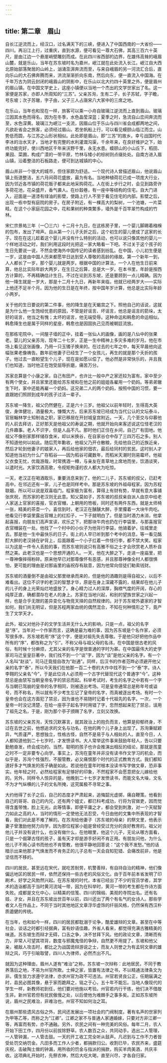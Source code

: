 ```yaml
---
---
---
```

title: 第二章　眉山
---




自长江逆流而上，经汉口，过名满天下的三峡，便进入了中国西南的一大省份——四川。再沿江上行，过重庆，直到水源，便可看见一尊大石佛，其高三百六十英尺，是由江边一个悬崖峭壁雕刻而成。在此四川省西部的边界，在雄伟高耸的峨眉山麓，就是乐山，当年在苏东坡时名为嘉州，岷江就在此处流入长江。岷江自大西北原始部落聚居的山岭上，汹涌澎湃奔流而至，与来自峨眉的另一河流汇合后，直向乐山的大石佛奔腾而来，洪流渐渐折向东南，然后向东，便一直流入中国海。在千年万古为阴云封闭的峨眉山的阴影中，在乐山以北大约四十英里之外，便是眉州的眉山镇。在中国文学史上，这座小镇便以当地一个杰出的文学世家出了名。这一家便是苏家，亦即人所周知的“三苏”。父亲苏洵，生有二子，长子苏轼，字子瞻，号东坡；次子苏辙，字子由，父子三人占唐宋八大家中的三席之地。

在乐山，当年也和现在一样，旅客可以乘一小舟自玻璃江逆流而上直到眉山。玻璃江因其水色而得名，因为在冬季，水色晶莹深蓝；夏季之时，急流自山峦间奔流而至，水色深黄。玻璃江为岷江一支流，因眉山位于乐山与四川省会成都两地之间，凡欲赴省会之旅客，必须经过眉山。若坐帆船上行，可以看见蟆颐山临江而立。山势低而圆，与江苏之山形状相似。此处即是眉山，即“三苏”的故乡。幸亏战国时代李冰的治水天才，当地才有完整的水利灌溉沟渠，千余年来，在良好维护之下，始终功能完好，使川西地区千年来沃野千里，永无水患。蟆颐山的小山丘下，稻田、果园、菜圃，构成广漠的一带平原，竹林与矮小的棕树则点缀处处。自南方进入眉山镇，沿着整洁的石板路走，便可到达城镇的中心。

眉山并非一个很大的城市，但住家颇为舒适。一个现代诗人曾描述眉山，他说眉山镇上街道整洁，五六月间荷花盛放，最为有名。当地种植荷花已成一项庞大行业，因为邻近各市镇的荷花贩子都来此地采购荷花。人在街上步行之时，会见到路旁许多荷花池，花朵盛开，香气袭人。在纱縠巷，有一座中等结构的住宅。自大门进入，迎面是一道漆有绿油的影壁，使路上行人不至于看见住宅的内部。影壁之后，出现一栋中型有庭院的房子。在房子附近，有一棵高大的梨树，一个池塘，一片菜畦。在这个小家庭花园之中，花和果树的种类繁多，墙外是千百竿翠竹构成的竹林。

宋仁宗景祐三年（一〇三六）十二月十九日，在这栋房子里，一个婴儿脚踢着襁褓的包布，发出了啼声。自从第一个儿子夭折之后，这个初生的婴儿便成了这家的长子。现在在这儿趁着这个婴儿并没有什么特别的活动，也可以说只像其他的婴儿一个样地活动之时，我们利用这段时光把这一家大略看一下吧。不过关于这个孩子的生日先要说一说，不然会使海外中国传记的读者感到纷乱。在中国，小儿初生便是一岁，这是由中国人历来都愿早日达到受人尊敬的高龄的缘故。第一个新年一到，人人都长了一岁，那个婴儿就是两岁。根据中国的计算法，一个人在他生日前来算，他总比实际年龄大两岁，在生日之后算，总是大一岁。在本书里，年龄是按西方计算的，不再精确估计生日。不过在论到苏东坡，还是要顾到一点儿精确。因为他一降生就是一岁大，那是十二月十九日，再新年来临，他就已经两岁大——实际上他还不足半个月。因为他的生日是在年终，按中国年岁计算，他总是比实际年龄小两岁。

关于他的生日要说的第二件事，他的降生是在天蝎宫之下。照他自己的话说，这就是为什么他一生饱经忧患的原因，不管是好谣言、坏谣言，他总是谣言的箭垛，太好的谣言，他当之有愧；太坏的谣言，他无端受辱。这种命运和韩愈的命运相似。韩愈降生也是属于同样的星座，韩愈也是因固执己见而被朝廷流放。

在那栋宅院中，一间屋子墙的正中，挂着一张仙人的画像，画的是八仙中的张果老。婴儿的父亲苏洵，现年二十七岁，正是一生中精神上多灾多难的岁月。他在市场上看见这张画像，乃用一只玉镯子换来的。在过去的七年之中，每天早晨他向这幅张果老像祷告。数年前他妻子已经生了一个女孩儿，再生的就是那个夭折的孩子。他过去一直盼望生个儿子，现在是如愿以偿了。他必然是非常快乐的，并且我们也知道，当时他正在饱受屈辱折磨，痛苦万分。

苏家总算是个小康之家，自己有田产，也许比一般中产之家还较为富有。家中至少有两个使女，并且家里还能给苏东坡和在他之前的姐姐各雇用一个奶妈。等弟弟辙生下时，家中还能再雇一个奶妈。这兄弟二人的两个奶妈，按照中国的习惯，要一直跟她们照顾到成年的孩子过活一辈子。

苏东坡一降生，祖父仍然健在，正是六十三岁。他祖父以前年轻时，生得高大英俊，身体健壮，酒量极大，慷慨大方。后来苏东坡已经成为当代公认的文坛泰斗，官居翰林学士知制诰之职，家已移居在开封城皇宫附近。一天，几个至交与仰慕他的人前去拜访，正好那天是他祖父的寿诞之期，他就开始向来客述说这位怪老汉的几件趣事。老人不识字，但是人品不凡。那时他们正住在乡间，自己广有田地。他祖父不像别家那样储存食米，却以米换谷，在自家谷仓中存了三四万石之多。别人不知道他何以如此。随后荒年歉收，他祖父乃开仓散粮，先给他自己的近族近亲，然后才轮到他妻子的娘家人，再后给他家的佃农，最后给同村的贫民。这时别人才知道他当初为什么广存稻谷——因为稻谷可藏数年，而稻米天潮时则易霉坏。他祖父衣食无忧，优哉游哉，时常携酒一樽，与亲友在青草地上席地而坐，饮酒谈笑，以遣时光。大家饮酒高歌，令规矩拘谨的农人都大为吃惊。

一天，老汉正在喝酒取乐，重要消息来到了。他的二儿子，苏东坡的叔父，已赶考高中。在邻近还有一家，儿子也是同样考中。那是苏东坡的外祖母程家。因为苏程联姻，所以可以说是双喜临门。程家极为富有，算得上有财有势，早就有意大事铺张庆祝，而苏家的老汉则无此意。知父莫如子，苏东坡的叔叔亲自派人由京中给老人家送上官家的喜报，官衣官帽，上朝用的笏板，同时还有两件东西，就是太师椅一张，精美的茶壶一个。喜信到时，老汉正在醺醺大醉，手里攥着一大块牛肉吃。他看见行李袋里露出官帽上的红扣子，一下子就明白了。但是当时酒力未消，他拿起喜报，向朋友们高声宣读，欢乐之下，把那块牛肉也扔在行李袋里，与那喜报官衣官帽装在一处。他找了一个村中的小伙子为他背行李袋，他骑着驴，往城里走去。那是他一生中最快乐的日子。街上的人早已听到那个考中的消息，等一看见酩酊大醉的老汉骑在驴背上，后面跟着一个小子扛着一件怪行李，都不禁大笑。程家以为这是一件令人丢脸的事，而苏东坡则说只有高雅不俗之士才会欣赏老人质朴自然之美。此老汉也是一个思想开通的人。一天，他在大醉之下，走进一座庙里，把一尊神像摔得粉碎。原来他早已对那尊像怀有恶感，并且那尊神像全村人都很惧怕，更可能的理由是对那庙里的庙祝存有敌意，因为他常向信徒们勒索钱财。

苏东坡的酒量倒不是由祖父那里继承而来的，但是他的酒趣则是得自祖父，以后不难看出。这位不识字的老汉的智慧才华，原是在身上深藏不露的，结果却在他儿子的儿子的身上光荣灿烂地盛放了。身心精力过人的深厚，胸襟气度的开阔，存心的纯厚正直，确都潜存在老人的身上。苏家在当地兴起，和别的望族世家之兴起一样，也是合乎无限的差异变化与物竞天择的自然规律的。对于苏东坡外婆家的才智如何，我们尚无明证，但是苏程两家血统的偶然混合，不知在何种情形之下，竟产生了文学天才。

此外，祖父对他孙子的文学生活并无什么大的影响，只是一点，祖父的名字是“序”。当年对一个作家而言，这确是最为难的事，因为苏东坡是个名作家，必须写很多序。苏东坡若用“序”这个字，便是对祖先失去尊敬。于是他只好把他作品中所有的“序”，都改称之为“引”。不称父母与祖父母的名讳，在中国是很古老的风俗，有时候十分麻烦，尤其父亲的名字是很普通的字时为甚。在中国最伟大的史学家司马迁皇皇巨著中，我们找不到一个“谈”字，因为“谈”是他父亲的名字。有一个人名叫“赵谈”，司马迁竟擅自改为“赵通”。同样，后汉书的作者范晔必须避开他父亲的名字“泰”，所以今天我们在他那一百二十卷的大作中找不到一个“泰”字。诗人李翱的父亲名“今”，于是此位诗人必须用一个古字代替现代这个普通字“今”。这种禁忌是由禁写当朝皇帝名字的禁忌而起。科举考试时，考生的名字之中若有一个字与当朝已驾崩的皇帝的名字相同，则被逐出考场。可是皇帝通常总是称年号或谥号，而不称名，所以就有不少考生忘记了皇帝的名字，而真被逐出考场。有时一个皇帝也会在这方面犯了禁忌，因为谁也不易随时记着十代祖先的名字。一次，一个皇帝一时没记清楚，在给一座亭子起名字时用错了字，忽然想起来犯了禁忌，误用了祖先之名，于是，刚为那个亭子颁赐了名字，立刻又改换。

苏东坡的父亲苏洵，天性沉默寡言，就其政治上的抱负而言，他算是抑郁终身，不过在去世之前，他想追求的文名与功名，在他的两个儿子身上出现了。苏洵秉赋颖异，气质谨严，思想独立，性格古怪，自然不是易于与人相处的人。直至今日，人人都知道他到二十七岁时，才发愤读书。大人常举这件事来鼓励年轻人，告以只要勤勉奋发，终会成功的。当然，聪明的孩子也许会推演出相反的结论，那就是孩童之时不一定非要专心向学。事实上，苏洵在童年并非没有读书作文学习的机会，而似乎是，苏洵个性强烈，不服管教，必又痛恨那个时代的正式教育方式。我们都知道好多才气焕发的孩子确是如此。若说他在童年时根本没读书写字做文章，恐非事实。他年轻之时，必然给程家有足够好的印象，不然程家不会愿意把女儿嫁给他的。另外，同样令人惊异的是，他晚到二十七岁才发愤读书，而能文名大噪，文名不为才气纵横的儿子的文名所掩，这究属极不寻常之事。

大约他得了长子之后，自己的态度才严肃起来，追悔韶光虚掷，痛自鞭策。他看到自己的哥哥、自己的内兄，还有两个姐丈，都已科考成功，行将为官做吏，因而觉得含羞带愧，脸上无光。此等情事，即便平庸之才，都会受到刺激，对一个天赋智力如此之高的人，当时的情形一定使他无法忍受，今日由他的文集中所表现的才智看，我们对此是不难了解的。在苏洵给他妻子（苏东坡的母亲）的祭文里，他表示妻子曾激励他努力向学，因为那位程家小姐是曾经受过充分的良好教育的。祖父对他儿子并没有说什么，也没有做什么，在他眼里，他这个儿子，无论从哪方面看，只是一个倔犟古怪的孩子，虽有天才却是游手好闲不肯正用。有朋友问他，为什么他儿子不用心读书而他也不肯管教，他很平静地回答说：“这个我不发愁。”他的话暗示出来他那才气焕发而不肯务正的儿子总有一天会自知犯错、会痛改前非，他是坚信而不移的。

四川的居民，甚至远在宋代，就吃苦耐劳，机警善辩，有自持自治的精神，他们像偏远地区的居民一样，依然还保持一些古老的风俗文化。由于百年前本省发明了印刷术，好学之风勃然兴起。在苏东坡的时代，本省已经出了不少的官员学者，其学术的造诣都高于当时黄河流域一带，因为在科举时，黄河一带的考生都在作诗方面失败。成都是文化中心，以精美的信笺、四川的锦缎、美观的寺院出名。还有名妓、才女，并且在苏东坡出世百年以前，四川还出了两个有名气的女诗人。那些学者文人在作品上，不同于当时其他地区文章浮华虚饰的纤丽风格，仍然保有西汉朴质遒健的传统。

在当年，也和如今一样，四川的居民都耽溺于论争，酷爱雄辩的文章。甚至在中等社会，谈话之时都引经据典，富有妙语佳趣，外省人看来，都觉得充满古雅精美的味道。苏东坡生而辩才无碍，口舌之争，决不甘拜下风。他的政论文章，清晰而有力，非常人可望其项背，数度与邪魔鬼怪的争辩，自然更不用提了。东坡和他父亲，被敌人攻击时，都比之为战国诡辩游说之士，而友人则誉之为有孟轲文章的雄辩之风，巧于引喻取譬，四川人为律师，必然杰出不凡。

就因为这种理由，眉州人遂有“难治”之称。苏东坡一次辩称：此地居民，不同于教养落后之地，不易为州官所欺。士绅之家，皆置有法律之书，不以精通法律条文为非。儒生皆力求遵守法律，亦求州官为政不可违法。州官若贤良公正，任期届满之时，县民必图其像，悬于家而跪拜之，铭之于心，五十年不能忘。当地人像现代的学生一样，新教师初到任，他们要对他施以考验。州官若内行干练，他们决不借故生非。新州官若但有扰民傲慢之处，以后使他为难棘手之事多矣。正如苏东坡所说，眉州之民难治，非难治也，州官不知如何治之耳。

在眉州那些遗风古俗之外，民间还发展出一项社会的门阀制度。著有名声的世家列为甲等乙等，而称之为“江卿”。江卿之家不与普通人家通婚嫁，只要对方非江卿一等，再富而有势，亦不通融。另外，农民之间有一种完美的风俗。每年二月，农人开始下田工作，四月份以前拔除野草。农人数百之众，共同动手。选出二人管理，一人管钟漏，一人管击鼓。一天的开工收工完全听从鼓声。凡迟到与工作不力者皆受处罚交纳罚金。凡田多而工作人少者，都捐款归公。收割已毕，农民齐来，盛筵庆祝，击破陶土做的钟漏，用所收的罚金与指派的捐款，购买羊肉美酒，共庆丰收。这项典礼开始时，先祭农神，然后大吃大喝，直至兴尽，才各自归家。